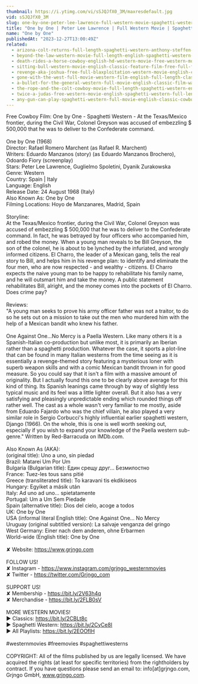 ```yaml
---
thumbnail: https://i.ytimg.com/vi/sSJQJfX0_3M/maxresdefault.jpg
vid: sSJQJfX0_3M
slug: one-by-one-peter-lee-lawrence-full-western-movie-spaghetti-western
title: "One by One | Peter Lee Lawrence | Full Western Movie | Spaghetti Western"
name: "One by One"
publishedAt: "2023-12-27T13:00:49Z"
related:
  - arizona-colt-returns-full-length-spaghetti-western-anthony-steffen-cowboy-film-1970
  - beyond-the-law-western-movie-full-length-english-spaghetti-western-full-free-youtube-movies
  - death-rides-a-horse-cowboy-english-hd-western-movie-free-western-movies
  - sitting-bull-western-movie-english-classic-feature-film-free-full-flick-free-western-movies
  - revenge-aka-joshua-free-full-blaxploitation-western-movie-english-classic-feature-film
  - gone-with-the-west-full-movie-western-film-english-full-length-classic-movie-watchfree
  - a-bullet-for-the-general-western-full-movie-english-classic-film-watchfree-cowboyfilm
  - the-rope-and-the-colt-cowboy-movie-full-length-spaghetti-western-english-free-full-westerns
  - twice-a-judas-free-western-movie-english-spaghetti-western-full-length
  - any-gun-can-play-spaghetti-western-full-movie-english-classic-cowboy-film-free-full-westerns
---
```


Free Cowboy Film: One by One - Spaghetti Western - At the Texas/Mexico frontier, during the Civil War, Colonel Greyson was accused of embezzling $ 500,000 that he was to deliver to the Confederate command.<br />
<br />
One by One (1968)<br />
Director: Rafael Romero Marchent (as Rafael R. Marchent)<br />
Writers: Eduardo Manzanos (story) (as Eduardo Manzanos Brochero), Odoardo Fiory (screenplay)<br />
Stars: Peter Lee Lawrence, Guglielmo Spoletini, Dyanik Zurakowska <br />
Genre: Western <br />
Country: Spain | Italy<br />
Language: English<br />
Release Date: 24 August 1968 (Italy) <br />
Also Known As: One by One <br />
Filming Locations: Hoyo de Manzanares, Madrid, Spain <br />
<br />
Storyline:<br />
At the Texas/Mexico frontier, during the Civil War, Colonel Greyson was accused of embezzling $ 500,000 that he was to deliver to the Confederate command. In fact, he was betrayed by four officers who accompanied him, and robed the money. When a young man reveals to be Bill Greyson, the son of the colonel, he is about to be lynched by the infuriated, and wrongly informed citizens. El Charro, the leader of a Mexican gang, tells the real story to Bill, and helps him in his revenge plan: to identify and eliminate the four men, who are now respected - and wealthy - citizens. El Charro expects the naive young man to be happy to rehabilitate his family name, and he will outsmart him and take the money. A public statement rehabilitates Bill, alright, and the money comes into the pockets of El Charro. Does crime pay?<br />
<br />
Reviews:<br />
"A young man seeks to prove his army officer father was not a traitor, to do so he sets out on a mission to take out the men who murdered him with the help of a Mexican bandit who knew his father.<br />
<br />
One Against One...No Mercy is a Paella Western. Like many others it is a Spanish-Italian co-production but unlike most, it is primarily an Iberian rather than a spaghetti production. Whatever the case, it sports a plot-line that can be found in many Italian westerns from the time seeing as it is essentially a revenge-themed story featuring a mysterious loner with superb weapon skills and with a comic Mexican bandit thrown in for good measure. So you could say that it isn't a film with a massive amount of originality. But I actually found this one to be clearly above average for this kind of thing. Its Spanish leanings came through by way of slightly less typical music and its feel was a little lighter overall. But it also has a very satisfying and pleasingly unpredictable ending which rounded things off rather well. The cast as a whole wasn't very familiar to me mostly, aside from Eduardo Fajardo who was the chief villain, he also played a very similar role in Sergio Corbucci's highly influential earlier spaghetti western, Django (1966). On the whole, this is one is well worth seeking out, especially if you wish to expand your knowledge of the Paella western sub-genre." Written by Red-Barracuda on IMDb.com.<br />
<br />
Also Known As (AKA):<br />
(original title): Uno a uno, sin piedad<br />
Brazil: Matarei Um Por Um<br />
Bulgaria (Bulgarian title): Един срещу друг... Безмилостно<br />
France: Tuez-les tous sans pitié<br />
Greece (transliterated title): To karavani tis ekdikiseos<br />
Hungary: Egyiket a másik után<br />
Italy: Ad uno ad uno... spietatamente<br />
Portugal: Um a Um Sem Piedade<br />
Spain (alternative title): Dios del cielo, acoge a todos<br />
UK: One by One<br />
USA (informal literal English title): One Against One... No Mercy<br />
Uruguay (original subtitled version): La salvaje venganza del gringo<br />
West Germany: Einer nach dem anderen, ohne Erbarmen<br />
World-wide (English title): One by One<br />
<br />
✘ Website: https://www.grjngo.com<br />
<br />
FOLLOW US!<br />
✘ Instagram - https://www.instagram.com/grjngo_westernmovies<br />
✘ Twitter - https://twitter.com/Grjngo_com<br />
<br />
SUPPORT US!<br />
✘ Membership - https://bit.ly/2V63h4q<br />
✘ Merchandise - https://bit.ly/2FLB0sV<br />
<br />
MORE WESTERN MOVIES! <br />
► Classics: https://bit.ly/2CBLt8c <br />
► Spaghetti Western: https://bit.ly/2CyCe8I <br />
► All Playlists: https://bit.ly/2EOOfIH <br />
<br />
#westernmovies #freemovies #spaghettiwesterns<br />
<br />
COPYRIGHT: All of the films published by us are legally licensed. We have acquired the rights (at least for specific territories) from the rightholders by contract. If you have questions please send an email to: info[at]grjngo.com, Grjngo GmbH, www.grjngo.com.